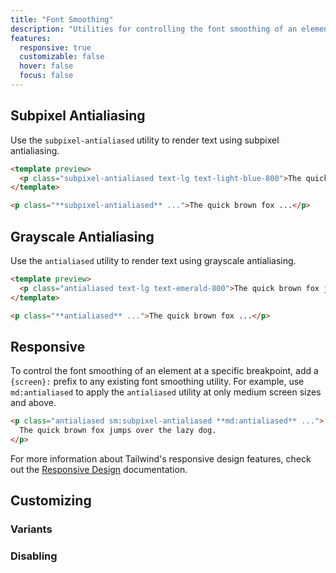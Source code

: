 ```yaml
---
title: "Font Smoothing"
description: "Utilities for controlling the font smoothing of an element."
features:
  responsive: true
  customizable: false
  hover: false
  focus: false
---
```




## Subpixel Antialiasing

Use the `subpixel-antialiased` utility to render text using subpixel antialiasing.

```html lightBlue
<template preview>
  <p class="subpixel-antialiased text-lg text-light-blue-800">The quick brown fox jumps over the lazy dog.</p>
</template>

<p class="**subpixel-antialiased** ...">The quick brown fox ...</p>
```

## Grayscale Antialiasing

Use the `antialiased` utility to render text using grayscale antialiasing.

```html emerald
<template preview>
  <p class="antialiased text-lg text-emerald-800">The quick brown fox jumps over the lazy dog.</p>
</template>

<p class="**antialiased** ...">The quick brown fox ...</p>
```

## Responsive

To control the font smoothing of an element at a specific breakpoint, add a `{screen}:` prefix to any existing font smoothing utility. For example, use `md:antialiased` to apply the `antialiased` utility at only medium screen sizes and above.

```html
<p class="antialiased sm:subpixel-antialiased **md:antialiased** ...">
  The quick brown fox jumps over the lazy dog.
</p>
```

For more information about Tailwind's responsive design features, check out the [Responsive Design](/docs/responsive-design) documentation.

## Customizing

### Variants

<Variants plugin="fontSmoothing" />

### Disabling

<Disabling plugin="fontSmoothing" />
